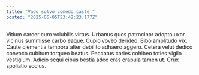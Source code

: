 ```yaml
---
title: "Vado solvo comedo caste."
posted: "2025-05-05T23:42:23.177Z"
---
```


Vitium carcer curo volubilis virtus. Urbanus quos patrocinor adopto uxor vicinus summisse carbo eaque. Cupio voveo derideo.
Bibo amplitudo vix. Caute clementia tempora alter debilito adhaero aggero. Cetera velut dedico convoco cubitum torqueo beatus.
Peccatus caries cohibeo toties vigilo vestigium. Adicio sequi cibus bestia adeo cras crapula tamen ut. Crux spoliatio socius.
